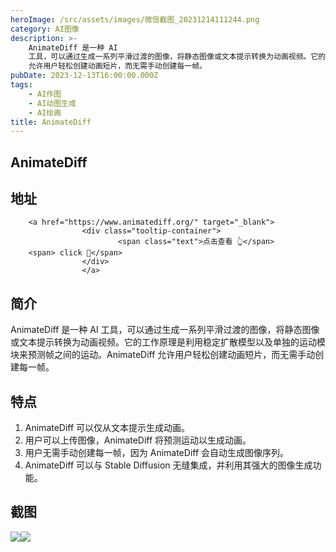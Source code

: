 ```yaml
---
heroImage: /src/assets/images/微信截图_20231214111244.png
category: AI图像
description: >-
    AnimateDiff 是一种 AI
    工具，可以通过生成一系列平滑过渡的图像，将静态图像或文本提示转换为动画视频。它的工作原理是利用稳定扩散模型以及单独的运动模块来预测帧之间的运动。AnimateDiff
    允许用户轻松创建动画短片，而无需手动创建每一帧。
pubDate: 2023-12-13T16:00:00.000Z
tags:
    - AI作图
    - AI动图生成
    - AI绘画
title: AnimateDiff
---
```


## AnimateDiff

## 地址

        <a href="https://www.animatediff.org/" target="_blank">
                    <div class="tooltip-container">
                            <span class="text">点击查看 👆</span>
        <span> click 👋</span>
                    </div>
                    </a>
## 简介

AnimateDiff 是一种 AI 工具，可以通过生成一系列平滑过渡的图像，将静态图像或文本提示转换为动画视频。它的工作原理是利用稳定扩散模型以及单独的运动模块来预测帧之间的运动。AnimateDiff 允许用户轻松创建动画短片，而无需手动创建每一帧。

## 特点

1. AnimateDiff 可以仅从文本提示生成动画。
2. 用户可以上传图像，AnimateDiff 将预测运动以生成动画。
3. 用户无需手动创建每一帧，因为 AnimateDiff 会自动生成图像序列。
4. AnimateDiff 可以与 Stable Diffusion 无缝集成，并利用其强大的图像生成功能。

## 截图

![](/src/assets/images/微信截图_20231214111507.png)![](/src/assets/images/1702523544840ehvgudau.gif)
